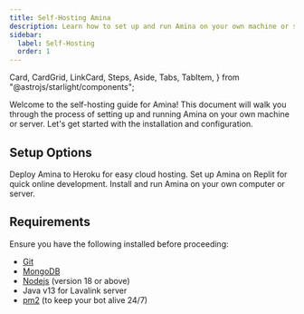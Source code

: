 ```yaml
---
title: Self-Hosting Amina
description: Learn how to set up and run Amina on your own machine or server.
sidebar:
  label: Self-Hosting
  order: 1
---
```


  Card,
  CardGrid,
  LinkCard,
  Steps,
  Aside,
  Tabs,
  TabItem,
} from "@astrojs/starlight/components";

Welcome to the self-hosting guide for Amina! This document will walk you through the process of setting up and running Amina on your own machine or server. Let's get started with the installation and configuration.

## Setup Options

<CardGrid>
  <Card title="Heroku Deployment" icon="seti:heroku">
    Deploy Amina to Heroku for easy cloud hosting.
    <LinkCard title="Heroku Guide" href="./installation/heroku" />
  </Card>
  <Card title="Replit Setup" icon="seti:replit">
    Set up Amina on Replit for quick online development.
    <LinkCard title="Replit Guide" href="./installation/replit" />
  </Card>
  <Card title="Local Machine" icon="seti:config">
    Install and run Amina on your own computer or server.
    <LinkCard title="Local Setup" href="./installation/local" />
  </Card>
</CardGrid>

## Requirements

<Aside type="note">
  Ensure you have the following installed before proceeding:
</Aside>

- [Git](https://git-scm.com/downloads)
- [MongoDB](https://www.mongodb.com)
- [Nodejs](https://nodejs.org/en/) (version 18 or above)
- Java v13 for Lavalink server
- [pm2](https://pm2.io/docs/runtime/guide/installation/) (to keep your bot alive 24/7)